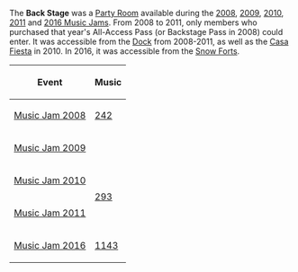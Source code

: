 {{CPW|Back Stage|Camarim VIP}}

The '''Back Stage''' was a [[Party Room]] available during the [[Music Jam 2008|2008]], [[Music Jam 2009|2009]], [[Music Jam 2010|2010]], [[Music Jam 2011|2011]] and [[Music Jam 2016|2016 Music Jams]]. From 2008 to 2011, only members who purchased that year's All-Access Pass (or Backstage Pass in 2008) could enter. It was accessible from the [[Dock]] from 2008-2011, as well as the [[Casa Fiesta]] in 2010. In 2016, it was accessible from the [[Snow Forts]].

<center>
{|class="wikitable" border="1"
!Event!!Music
|-
|[[Media:RoomsParty1-MusicJam2008.swf|Music Jam 2008]]||[[Media:Music242.swf|242]]
|-
|[http://archives.clubpenguinwiki.info/swf.cpcheats.info/rooms/2009/music_jam_july_2009/party3.swf Music Jam 2009]||
|-
|[[Media:RoomsParty3-MusicJam2010.swf|Music Jam 2010]]||rowspan=2|[[Media:Music293.swf|293]]
|-
|[[Media:MusicJam2011Party3.swf|Music Jam 2011]]
|-
|[[Media:RoomsParty11-MusicJam2016.swf|Music Jam 2016]]||[[Media:Music1143.swf|1143]]
|}
</center>